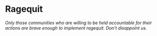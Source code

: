 # Ragequit

*Only those communities who are willing to be held accountable for their actions are brave enough to implement ragequit.  Don’t disappoint us.*

